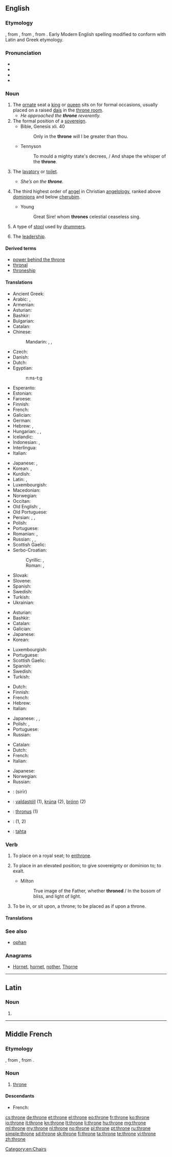 {{also|Throne}}
==English==
{{wikipedia|Thrones}}

===Etymology===
{{etyl|enm|en}} {{term|trone|lang=enm}}, from {{etyl|fro|en}} {{term|trone|lang=fro}}, from {{etyl|la|en}} {{term/t|la|thronus}}, from {{etyl|grc|en}} {{term|θρόνος||chair, throne|tr=thronos|lang=grc}}. Early Modern English spelling modified to conform with Latin and Greek etymology.

===Pronunciation===
* {{IPA|/θɹəʊn/}}
* {{audio|en-us-throne.ogg|Audio (US)}}
* {{rhymes|əʊn}}
* {{homophones|thrown|lang=en}}

===Noun===
{{en-noun}}

# The [[ornate]] seat a [[king]] or [[queen]] sits on for formal occasions, usually placed on a raised [[dais]] in the [[throne room]].
#* ''He approached the '''throne''' reverently.''
# The formal position of a [[sovereign]].
#* Bible, Genesis xli. 40
#*: Only in the '''throne''' will I be greater than thou.
#* Tennyson
#*: To mould a mighty state's decrees, / And shape the whisper of the '''throne'''.
# {{context|colloquial|lang=en}} The [[lavatory]] or [[toilet]].
#* ''She’s on the '''throne'''.''
# {{context|Biblical tradition|lang=en}} The third highest order of [[angel]] in Christian [[angelology]], ranked above [[dominion]]s and below [[cherub]]im.
#* Young
#*: Great Sire! whom '''thrones''' celestial ceaseless sing.
# {{context|music|lang=en}} A type of [[stool]] used by [[drummer]]s.
# {{context|figuratively|lang=en}} The [[leadership]].

====Derived terms====
* [[power behind the throne]]
* [[thronal]]
* [[throneship]]

====Translations====
{{trans-top|ornate seat}}
* Ancient Greek: {{t|grc|θρόνος|tr=thronos|m}}
* Arabic: {{t|ar|عرش|m|tr=ʿarš|sc=Arab}}, {{t|ar|كُرْسِيّ|m|tr=kúrsiy}}
* Armenian: {{t|hy|գահ|tr=gah}}
* Asturian: {{t|ast|tronu|m}}
* Bashkir: {{t|ba|тәхет|tr=täxet|sc=Cyrl}}
* Bulgarian: {{t+|bg|престол|m|tr=prestól|sc=Cyrl}}
* Catalan: {{t|ca|tron|m}}
* Chinese:
*: Mandarin: {{t|cmn|寶座|sc=Hani}}, {{t+|cmn|宝座|tr=bǎozuò|sc=Hani}}, {{t+|cmn|王座|tr=wángzuò|sc=Hani}}
* Czech: {{t+|cs|trůn|m}}
* Danish: {{t|da|trone|c}}
* Dutch: {{t+|nl|troon|m}}
* Egyptian: {{t|egy|nst|sc=Egyp}}
*: <hiero>n:ns-t:g</hiero>
* Esperanto: {{t+|eo|trono}}
* Estonian: {{t|et|troon}}
* Faroese: {{t|fo|tróna|f}}
* Finnish: {{t+|fi|valtaistuin}}
* French: {{t+|fr|trône|m}}
* Galician: {{t+|gl|trono|m}}
* German: {{t+|de|Thron|m}}
* Hebrew: {{t+|he|כס|m|tr=kés}}, {{t|he|כִּיסֵּא מַלְכוּת|m|tr=kisé malkhút}}
* Hungarian: {{t+|hu|trón}}, {{t|hu|trónus}}, {{t|hu|trónszék}}
* Icelandic: {{t+|is|hásæti}}
* Indonesian: {{t+|id|singgasana}}, {{t+|id|tahta}}
* Interlingua: {{t|ia|throno}}
* Italian: {{t+|it|trono|m}}
{{trans-mid}}
* Japanese: {{t|ja|王座|tr=ōza}}, {{t|ja|玉座|tr=ぎょくざ, gyokuza|sc=Jpan}}
* Korean: {{t|ko|와좌|tr=wangjwa|sc=Kore}}, {{t|ko|옥좌|tr=okjwa|sc=Kore}}
* Kurdish: {{t+|ku|text|m}}
* Latin: {{t|la|thronus|m}}, {{t|la|sedem|f}}
* Luxembourgish: {{t|lb|Troun|m}}
* Macedonian: {{t|mk|престол|m}}
* Norwegian: {{t|no|trone|c}}
* Occitan: {{t+|oc|tron|m}}
* Old English: {{t|ang|ġifstōl|m}}, {{t|ang|setl|n}}
* Old Portuguese: {{t|roa-ptg|trõo}}
* Persian: {{t+|fa|تخت|tr=taxt|sc=fa-Arab}}, {{t+|fa|عرش|tr='arš|sc=fa-Arab}}, {{t+|fa|سریر|tr=sarir|sc=fa-Arab}}
* Polish: {{t+|pl|tron|m}}
* Portuguese: {{t+|pt|trono|m}}
* Romanian: {{t+|ro|tron|n}}, {{t+|ro|scaun|n}}
* Russian: {{t+|ru|трон|m|tr=tron}}, {{t+|ru|престол|m|tr=prestól}}, {{t+|ru|стол|m|tr=stol}}
* Scottish Gaelic: {{t|gd|rìgh-chathair|m}}
* Serbo-Croatian:
*: Cyrillic: {{t|sh|престо|m}}, {{t|sh|трон|m}}
*: Roman: {{t|sh|presto|m}}, {{t|sh|tron|m}}
* Slovak: {{t|sk|trón|m}}
* Slovene: {{t+|sl|prestol|m-?}}
* Spanish: {{t|es|trono|m}}
* Swedish: {{t+|sv|tron|c}}
* Turkish: {{t+|tr|taht}}
* Ukrainian: {{t|uk|трон|m|tr=tron|sc=Cyrl}}
{{trans-bottom}}

{{trans-top|position}}
* Asturian: {{t|ast|tronu|m}}
* Bashkir: {{t|ba|тәхет|tr=täxet|sc=Cyrl}}
* Catalan: {{t|ca|tron|m}}
* Galician: {{t+|gl|trono|m}}
* Japanese: {{t|ja|王位|tr=おうい, ōi}}
* Korean: {{t|ko|왕위|tr=wangwi|sc=Kore}}
{{trans-mid}}
* Luxembourgish: {{t|lb|Troun|m}}
* Portuguese: {{t+|pt|trono|m}}
* Scottish Gaelic: {{t|gd|rìgh-chathair|m}}
* Spanish: {{t|es|trono|m}}
* Swedish: {{t+|sv|tronen}}
* Turkish: {{t+|tr|taht}}
{{trans-bottom}}

{{trans-top|lavatory or toilet}}
* Dutch: {{t+|nl|gemak|n}}
* Finnish: {{t+|fi|valtaistuin}}
* French: {{t+|fr|trône|m}}
* Hebrew: {{t+|he|אסלה|f|tr=aslá}}
* Italian: {{t+|it|trono|m}}
{{trans-mid}}
* Japanese: {{t|ja|便器|tr=べんき, benki}}, {{t|ja|便座|tr=べんざ, benza}}, {{t+|ja|トイレ|tr=toire}}
* Polish: {{t+|pl|tron|m}}, {{t+|pl|sedes|m}}
* Portuguese: {{t+|pt|trono|m}}
* Russian: {{t+|ru|трон|m|tr=tron}}
{{trans-bottom}}

{{trans-top|third highest order of angel}}
* Catalan: {{t|ca|tron|m}}
* Dutch: {{t+|nl|troon|m}}
* French: {{t+|fr|trône|m}}
* Italian: {{t+|it|trono|m}}
{{trans-mid}}
* Japanese: {{t|ja|座天使|tr=ざてんし, zatenshi}}
* Norwegian: {{t|no|trone|c}}
* Russian: {{t+|ru|престол|m|tr=prestól}}
{{trans-bottom}}

{{checktrans-top}}
* {{ttbc|ar}}: {{l|ar|سرير}} (sirīr) {{g|m}}
* {{ttbc|is}}: [[valdastóll]] {{g|m}} (1), [[krúna]] {{g|f}} (2), [[þrónn]] {{g|m}} (2)
* {{ttbc|la}}: [[thronus]] {{g|m}} (1)
{{trans-mid}}
* {{ttbc|ro}}: {{t+|ro|tron|n}} (1, 2)
* {{ttbc|tr}}: [[tahta]]
{{trans-bottom}}

===Verb===
{{en-verb|thron|es}}

# {{context|transitive|archaic|lang=en}} To place on a royal seat; to [[enthrone]].
# {{context|transitive|archaic|lang=en}} To place in an elevated position; to give sovereignty or dominion to; to exalt.
#* {{rfdate}} Milton
#*: True image of the Father, whether '''throned''' / In the bosom of bliss, and light of light.
# {{context|intransitive|archaic|lang=en}} To be in, or sit upon, a throne; to be placed as if upon a throne.

====Translations====
{{trans-see|enthrone}}

===See also===
* [[ophan]]

===Anagrams===
* [[Hornet#English|Hornet]], [[hornet#English|hornet]], [[nother#English|nother]], [[Thorne#English|Thorne]]

[[Category:en:Chairs]]

----

==Latin==

===Noun===
{{la-noun-form|throne}}

# {{inflection of|thronus||voc|s|lang=la}}

----

==Middle French==

===Etymology===
{{etyl|fro|frm}} {{term|trone|lang=fro}}, from {{etyl|la|frm}} {{term|thronus|lang=la}}, from {{etyl|grc|frm}} {{term|θρόνος||chair, throne|tr=thronos|lang=grc}}.

===Noun===
{{frm-noun|m}}

# [[#English|throne]]

====Descendants====
* French: {{l|fr|trône}}

[[cs:throne]]
[[de:throne]]
[[et:throne]]
[[el:throne]]
[[eo:throne]]
[[fr:throne]]
[[ko:throne]]
[[io:throne]]
[[it:throne]]
[[kn:throne]]
[[lt:throne]]
[[li:throne]]
[[hu:throne]]
[[mg:throne]]
[[ml:throne]]
[[my:throne]]
[[nl:throne]]
[[no:throne]]
[[pl:throne]]
[[pt:throne]]
[[ru:throne]]
[[simple:throne]]
[[sd:throne]]
[[sk:throne]]
[[fi:throne]]
[[ta:throne]]
[[te:throne]]
[[vi:throne]]
[[zh:throne]]